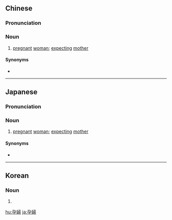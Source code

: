 {{also|孕妇}}
==Chinese==
{{zh-forms|s=孕妇}}

===Pronunciation===
{{zh-pron
|m=yùnfù
|c=jan6 fu5
|w=3hhyn vu,3hhion vu
|mn=qz:īn-hǔ/xm,zz:īn-hū
|cat=n
}}

===Noun===
{{zh-noun}}

# [[pregnant]] [[woman]]; [[expecting]] [[mother]]

====Synonyms====
* {{zh-l|妊婦}}

----

==Japanese==
{{ja-kanjitab|よう|ふ|yomi=o}}

===Pronunciation===
{{ja-pron|ようふ|y=o}}

===Noun===
{{ja-noun|ようふ}}

# [[pregnant]] [[woman]]; [[expecting]] [[mother]]

====Synonyms====
* {{ja-r|妊婦|にんぷ}}

----

==Korean==
{{ko-hanjatab}}

===Noun===
{{ko-noun|hj|hangeul=잉부}}

# {{hanja form of|잉부|[[pregnant]] [[woman]]; [[expecting]] [[mother]]}}

[[hu:孕婦]]
[[ja:孕婦]]